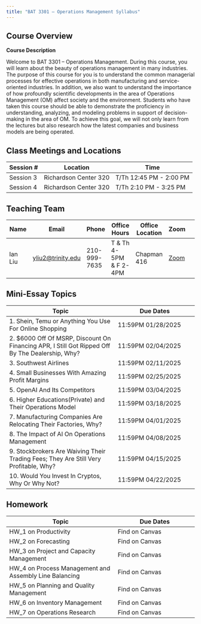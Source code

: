 ```yaml
---
title: "BAT 3301 – Operations Management Syllabus"
---
```


## Course Overview

**Course Description**

Welcome to BAT 3301 – Operations Management. During this course, you will learn about the beauty of operations management in many industries. The purpose of this course for you is to understand the common managerial processes for effective operations in both manufacturing and service-oriented industries. In addition, we also want to understand the importance of how profoundly scientific developments in the area of Operations Management (OM) affect society and the environment. Students who have taken this course should be able to demonstrate the proficiency in understanding, analyzing, and modeling problems in support of decision-making in the area of OM. To achieve this goal, we will not only learn from the lectures but also research how the latest companies and business models are being operated.

## Class Meetings and Locations

| Session # | Location | Time                 |
|---------|----------|------------------------|
| Session 3 | Richardson Center 320  | T/Th  12:45 PM - 2:00 PM|
| Session 4 | Richardson Center 320  | T/Th  2:10 PM - 3:25 PM|


## Teaching Team 

| Name        |  Email | Phone | Office Hours   | Office Location    | Zoom |
|-------------|--------|-------|----------------|-------------|------|------|
| Ian Liu     |  [yliu2@trinity.edu](yliu2@trinity.edu) | 210-999-7635 | T & Th 4-5PM \& F 2-4PM | Chapman 416 |  [Zoom](https://trinity.zoom.us/j/4090111710)    |



## Mini-Essay Topics

| Topic                 | Due Dates   |
|----------------------|----------------|
| 1. Shein, Temu or Anything You Use For Online Shopping | 11:59PM 01/28/2025 | 
| 2. $6000 Off Of MSRP, Discount On Financing APR, I Still Got Ripped Off By The Dealership, Why? | 11:59PM 02/04/2025  |
| 3. Southwest Airlines  | 11:59PM 02/11/2025 |
| 4. Small Businesses With Amazing Profit Margins  | 11:59PM 02/25/2025  |
| 5. OpenAI And Its Competitors  | 11:59PM 03/04/2025  |
| 6. Higher Educations(Private) and Their Operations Model  | 11:59PM 03/18/2025  |
| 7. Manufacturing Companies Are Relocating Their Factories, Why?  | 11:59PM 04/01/2025  |
| 8. The Impact of AI On Operations Management  | 11:59PM 04/08/2025  |
| 9. Stockbrokers Are Waiving Their Trading Fees; They Are Still Very Profitable, Why?  | 11:59PM 04/15/2025  |
| 10. Would You Invest In Cryptos, Why Or Why Not? | 11:59PM 04/22/2025  |


## Homework

| Topic                 | Due Dates   |
|----------------------|----------------|
| HW_1 on Productivity | Find on Canvas  | 
| HW_2 on Forecasting | Find on Canvas  | 
| HW_3 on Project and Capacity Management | Find on Canvas  | 
| HW_4 on Process Management and Assembly Line Balancing  | Find on Canvas  | 
| HW_5 on Planning and Quality Management | Find on Canvas  | 
| HW_6 on Inventory Management | Find on Canvas  | 
| HW_7 on Operations Research | Find on Canvas  | 